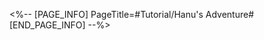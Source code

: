 <%-- [PAGE_INFO]
PageTitle=#Tutorial/Hanu's Adventure#
[END_PAGE_INFO] --%>
{{Tutorial
|sort      = 605801
|title     = Hanu's Adventure
|subtitle  = 
|type      = 
|about     = 
|image1    = Tutorial Hanu's Adventure 1.png{{subst:void|<!--$UPLOAD:<<SpriteOutput/TutorialPic/TutorialPage_605801.png>-<Tutorial Hanu's Adventure 1.png>-<Tutorial Files>>-->}}
|text1     = There are still wandering enemies in the adventure. They are playing the role of Boss Stone's lackeys. Hanu Vision can see their fields of vision. Please avoid their sight, as you will fail if they attack you!
}}